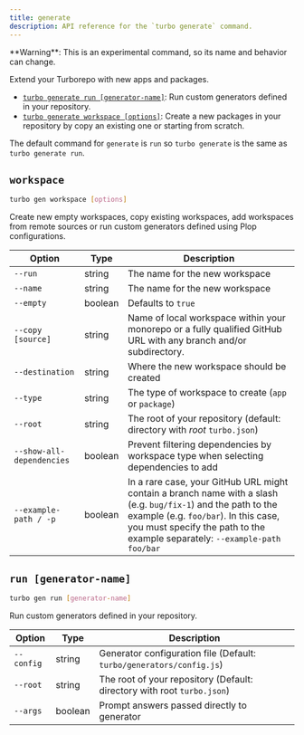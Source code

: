 ```yaml
---
title: generate
description: API reference for the `turbo generate` command.
---
```



<Callout>
  **Warning**: This is an experimental command, so its name and behavior can
  change.
</Callout>

Extend your Turborepo with new apps and packages.

- [`turbo generate run [generator-name]`](#run-generator-name): Run custom generators defined in your repository.
- [`turbo generate workspace [options]`](#workspace): Create a new packages in your repository by copy an existing one or starting from scratch.

The default command for `generate` is `run` so `turbo generate` is the same as `turbo generate run`.

## `workspace`

```sh
turbo gen workspace [options]
```

Create new empty workspaces, copy existing workspaces, add workspaces from remote sources or run custom generators defined using Plop configurations.

| Option                    | Type    | Description                                                                                                                                                                                                                           |
| ------------------------- | ------- | ------------------------------------------------------------------------------------------------------------------------------------------------------------------------------------------------------------------------------------- |
| `--run`                   | string  | The name for the new workspace                                                                                                                                                                                                        |
| `--name`                  | string  | The name for the new workspace                                                                                                                                                                                                        |
| `--empty`                 | boolean | Defaults to `true`                                                                                                                                                                                                                    |
| `--copy [source]`         | string  | Name of local workspace within your monorepo or a fully qualified GitHub URL with any branch and/or subdirectory.                                                                                                                     |
| `--destination`           | string  | Where the new workspace should be created                                                                                                                                                                                             |
| `--type`                  | string  | The type of workspace to create (`app` or `package`)                                                                                                                                                                                  |
| `--root`                  | string  | The root of your repository (default: directory with _root_ `turbo.json`)                                                                                                                                                             |
| `--show-all-dependencies` | boolean | Prevent filtering dependencies by workspace type when selecting dependencies to add                                                                                                                                                   |
| `--example-path / -p`     | boolean | In a rare case, your GitHub URL might contain a branch name with a slash (e.g. `bug/fix-1`) and the path to the example (e.g. `foo/bar`). In this case, you must specify the path to the example separately: `--example-path foo/bar` |

## `run [generator-name]`

```bash
turbo gen run [generator-name]
```

Run custom generators defined in your repository.

| Option     | Type    | Description                                                             |
| ---------- | ------- | ----------------------------------------------------------------------- |
| `--config` | string  | Generator configuration file (Default: `turbo/generators/config.js`)    |
| `--root`   | string  | The root of your repository (Default: directory with root `turbo.json`) |
| `--args`   | boolean | Prompt answers passed directly to generator                             |
